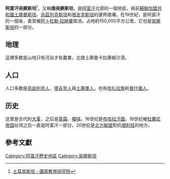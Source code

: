 {{noteTA
|1 = zh-hans:突厥斯坦; zh-tw:突厥斯坦;
}}
'''阿富汗突厥斯坦'''<ref>[http://terms.naer.edu.tw/detail/1803796/?index=1 土耳其斯坦 - 國家教育研究院]{{dead link|date=2018年5月 |bot=InternetArchiveBot |fix-attempted=yes }}</ref>，又稱'''南突厥斯坦'''，是[[阿富汗|阿富汗]]北部的一個地區，與前[[蘇聯加盟共和國|蘇聯加盟共和國]][[土庫曼斯坦|土庫曼斯坦]]、[[烏茲別克斯坦|烏茲別克斯坦]]和[[塔吉克斯坦|塔吉克斯坦]]的邊界接壤。在19世紀，是阿富汗的一個省，直至被[[阿卜杜勒·拉赫曼|阿卜杜勒·拉赫曼]]取消。占地約150,000平方公里。它也是[[突厥斯坦|突厥斯坦]]的一部分。

==地理==
這裡多数是山地只有河谷才有農業，北接土庫曼卡拉庫姆沙漠。

==人口==
人口多数是[[烏兹别克人|烏兹别克人]]，[[塔吉克人|塔吉克人]]與[[土庫曼人|土庫曼人]]。也有[[哈扎拉族|哈扎拉族]]和[[普什圖人|普什圖人]]。

==历史==
这里是古代的[[大夏|大夏]]，之后是[[貴霜|貴霜]]、[[嚈噠|嚈噠]]。16世纪是[[布哈拉汗國|布哈拉汗國]]，18世纪被[[杜蘭尼帝国|杜蘭尼帝国]]佔领之后一直是阿富汗一部分，20世纪是[[北方聯盟_(阿富汗)|北方聯盟]]對抗[[塔利班|塔利班]]的地方。

== 參考文獻 ==
<references />

[[Category:阿富汗歷史地區|Category:阿富汗歷史地區]]
[[Category:突厥斯坦|Category:突厥斯坦]]
